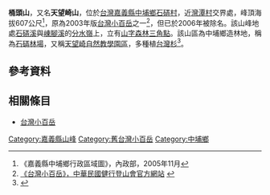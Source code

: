 '''桶頭山'''，又名'''天望崎山'''，位於[[台灣|台灣]][[嘉義縣|嘉義縣]][[中埔鄉|中埔鄉]][[石硦村|石硦村]]，近[[灣潭村|灣潭村]]交界處，峰頂海拔607公尺<ref>《嘉義縣中埔鄉行政區域圖》，內政部，2005年11月</ref>，原為2003年版[[台灣小百岳|台灣小百岳]]之一<ref>[http://alpineclub.machinerytoday.com/tier/front/bin/ptlist.phtml?Category=100106550 《台灣小百岳》，中華民國健行登山會官方網站] {{webarchive|url=https://web.archive.org/web/20120418133914/http://alpineclub.machinerytoday.com/tier/front/bin/ptlist.phtml?Category=100106550 |date=2012-04-18 }}</ref>，但已於2006年被除名。該山峰地處[[石硦溪|石硦溪]]與[[崠腳溪|崠腳溪]]的[[分水嶺|分水嶺]]上，立有[[山字森林三角點|山字森林三角點]]。該山區為中埔鄉造林地，稱為[[石硦林場|石硦林場]]，又稱[[天望崎自然教學園區|天望崎自然教學園區]]，多種植[[台灣杉|台灣杉]]<ref>{{Cite web |url=http://www.mobile01.com/waypointdetail.php?id=7421 |title=《桶頭山》，Mobile01部落格 |accessdate=2012-03-23 |archive-date=2009-12-18 |archive-url=https://web.archive.org/web/20091218090806/http://www.mobile01.com/waypointdetail.php?id=7421 |dead-url=no }}</ref>。

==參考資料==
<div class="references-small">
<references />
</div>

==相關條目==
*[[台灣小百岳|台灣小百岳]]

[[Category:嘉義縣山峰|Category:嘉義縣山峰]]
[[Category:舊台灣小百岳|Category:舊台灣小百岳]]
[[Category:中埔鄉|Category:中埔鄉]]